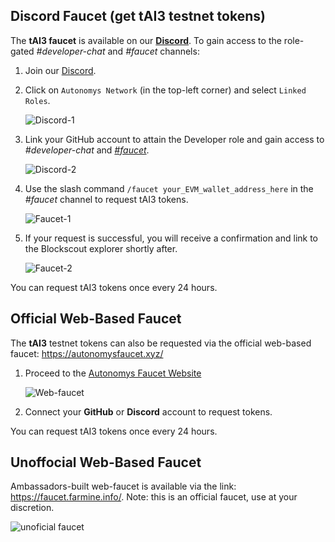 ## Discord Faucet (get tAI3 testnet tokens)

The **tAI3 faucet** is available on our [**Discord**](https://autonomys.xyz/discord). To gain access to the role-gated *#developer-chat* and *#faucet* channels:

1. Join our [Discord](https://autonomys.xyz/discord).

2. Click on `Autonomys Network` (in the top-left corner) and select `Linked Roles`.

   ![Discord-1](/developers/Discord-1.png)

3. Link your GitHub account to attain the Developer role and gain access to *#developer-chat* and [*#faucet*](https://discord.com/channels/864285291518361610/1133496871499862077).

   ![Discord-2](/developers/Discord-2.png)

4. Use the slash command `/faucet your_EVM_wallet_address_here` in the *#faucet* channel to request tAI3 tokens.

   ![Faucet-1](/developers/Faucet-1.png)

5. If your request is successful, you will receive a confirmation and link to the Blockscout explorer shortly after.

   ![Faucet-2](/developers/Faucet-2.png)

You can request tAI3 tokens once every 24 hours.


## Official Web-Based Faucet

The **tAI3** testnet tokens can also be requested via the official web-based faucet: https://autonomysfaucet.xyz/

1. Proceed to the [Autonomys Faucet Website](https://autonomysfaucet.xyz/)

   ![Web-faucet](/developers/autonomysfaucet-1.png)

2. Connect your **GitHub** or **Discord** account to request tokens. 

You can request tAI3 tokens once every 24 hours.

## Unoffocial Web-Based Faucet

Ambassadors-built web-faucet is available via the link: https://faucet.farmine.info/. Note: this is an official faucet, use at your discretion. 

   ![unoficial faucet](/developers/unnoficial-faucet-1.png)
